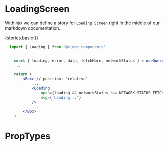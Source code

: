 

<Meta title="Component Api|LoadingScreen" />

# LoadingScreen
With `MDX` we can define a story for `Loading Screen` right in the middle of our
markdown documentation.




  <Story name="Basic">
    {stories.basic()}
  </Story>


```jsx 
  import { Loading } from '@views_components'

	...
	const { loading, error, data, fetchMore, networkStatus } = useQuery(
	...

	return (
		<Box> // position: 'relative'
			...
			<Loading
				open={loading && networkStatus !== NETWORK_STATUS_FETCH_MORE}
				msg={'Loading...'}
			/>
			...
		</Box>
	)
```

# PropTypes

<Props of={LoadingScreen}/>

